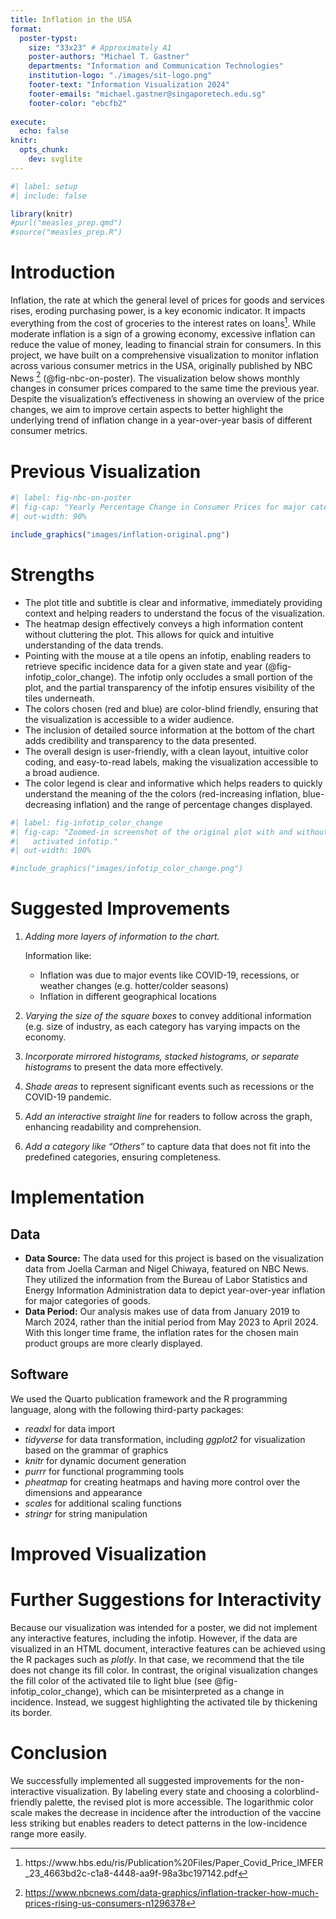 ```yaml
---
title: Inflation in the USA 
format:
  poster-typst: 
    size: "33x23" # Approximately A1
    poster-authors: "Michael T. Gastner"
    departments: "Information and Communication Technologies"
    institution-logo: "./images/sit-logo.png"
    footer-text: "Information Visualization 2024"
    footer-emails: "michael.gastner@singaporetech.edu.sg"
    footer-color: "ebcfb2"
    
execute:
  echo: false
knitr:
  opts_chunk:
    dev: svglite
---
```


```r
#| label: setup
#| include: false

library(knitr)
#purl("measles_prep.qmd")
#source("measles_prep.R")
```

# Introduction

Inflation, the rate at which the general level of prices for goods and services rises, eroding purchasing power, is a key economic indicator. It impacts everything from the cost of groceries to the interest rates on loans[^1]. While moderate inflation is a sign of a growing economy, excessive inflation can reduce the value of money, leading to financial strain for consumers. In this project, we have built on a comprehensive visualization to monitor inflation across various consumer metrics in the USA, originally published by NBC News [^2] (@fig-nbc-on-poster). The visualization below shows monthly changes in consumer prices compared to the same time the previous year. Despite the visualization's effectiveness in showing an overview of the price changes, we aim to improve certain aspects to better highlight the underlying trend of inflation change in a year-over-year basis of different consumer metrics.

[^1]: https://www.hbs.edu/ris/Publication%20Files/Paper_Covid_Price_IMFER_23_4663bd2c-c1a8-4448-aa9f-98a3bc197142.pdf

[^2]: <https://www.nbcnews.com/data-graphics/inflation-tracker-how-much-prices-rising-us-consumers-n1296378>

# Previous Visualization

```r
#| label: fig-nbc-on-poster
#| fig-cap: "Yearly Percentage Change in Consumer Prices for major catergories of goods in the USA, published by NBC News."
#| out-width: 90%

include_graphics("images/inflation-original.png")
```

# Strengths

-   The plot title and subtitle is clear and informative, immediately providing context and helping readers to understand the focus of the visualization.
-   The heatmap design effectively conveys a high information content without cluttering the plot. This allows for quick and intuitive understanding of the data trends.
-   Pointing with the mouse at a tile opens an infotip, enabling readers to retrieve specific incidence data for a given state and year (@fig-infotip_color_change). The infotip only occludes a small portion of the plot, and the partial transparency of the infotip ensures visibility of the tiles underneath.
-   The colors chosen (red and blue) are color-blind friendly, ensuring that the visualization is accessible to a wider audience.
-   The inclusion of detailed source information at the bottom of the chart adds credibility and transparency to the data presented.
-   The overall design is user-friendly, with a clean layout, intuitive color coding, and easy-to-read labels, making the visualization accessible to a broad audience.
-   The color legend is clear and informative which helps readers to quickly understand the meaning of the the colors (red-increasing inflation, blue-decreasing inflation) and the range of percentage changes displayed.

```r
#| label: fig-infotip_color_change
#| fig-cap: "Zoomed-in screenshot of the original plot with and without
#|   activated infotip."
#| out-width: 100%

#include_graphics("images/infotip_color_change.png")
```

# Suggested Improvements

1.  *Adding more layers of information to the chart.*

    Information like:

    -   Inflation was due to major events like COVID-19, recessions, or weather changes (e.g. hotter/colder seasons)
    -   Inflation in different geographical locations

2.  *Varying the size of the square boxes* to convey additional information (e.g. size of industry, as each category has varying impacts on the economy.

3.  *Incorporate mirrored histograms, stacked histograms, or separate histograms* to present the data more effectively.

4.  *Shade areas* to represent significant events such as recessions or the COVID-19 pandemic.

5.  *Add an interactive straight line* for readers to follow across the graph, enhancing readability and comprehension.

6.  *Add a category like "Others"* to capture data that does not fit into the predefined categories, ensuring completeness.

# Implementation

## Data

-   **Data Source:** The data used for this project is based on the visualization data from Joella Carman and Nigel Chiwaya, featured on NBC News. They utilized the information from the Bureau of Labor Statistics and Energy Information Administration data to depict year-over-year inflation for major categories of goods.
-   **Data Period:** Our analysis makes use of data from January 2019 to March 2024, rather than the initial period from May 2023 to April 2024. With this longer time frame, the inflation rates for the chosen main product groups are more clearly displayed.

## Software

We used the Quarto publication framework and the R programming language, along with the following third-party packages:

-   *readxl* for data import
-   *tidyverse* for data transformation, including *ggplot2* for visualization based on the grammar of graphics
-   *knitr* for dynamic document generation
-   *purrr* for functional programming tools
-   *pheatmap* for creating heatmaps and having more control over the dimensions and appearance
-   *scales* for additional scaling functions
-   *stringr* for string manipulation

```{=typst}
#v(2em)
```
# Improved Visualization

# Further Suggestions for Interactivity

Because our visualization was intended for a poster, we did not implement any interactive features, including the infotip. However, if the data are visualized in an HTML document, interactive features can be achieved using the R packages such as *plotly*. In that case, we recommend that the tile does not change its fill color. In contrast, the original visualization changes the fill color of the activated tile to light blue (see @fig-infotip_color_change), which can be misinterpreted as a change in incidence. Instead, we suggest highlighting the activated tile by thickening its border.

# Conclusion

We successfully implemented all suggested improvements for the non-interactive visualization. By labeling every state and choosing a colorblind-friendly palette, the revised plot is more accessible. The logarithmic color scale makes the decrease in incidence after the introduction of the vaccine less striking but enables readers to detect patterns in the low-incidence range more easily.
